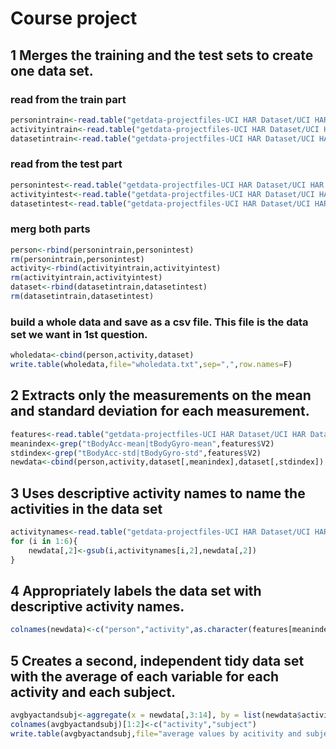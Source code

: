 Course project
========================================================

## 1 Merges the training and the test sets to create one data set.
### read from the train part
```r
personintrain<-read.table("getdata-projectfiles-UCI HAR Dataset/UCI HAR Dataset/train/subject_train.txt",sep="",header=FALSE)
activityintrain<-read.table("getdata-projectfiles-UCI HAR Dataset/UCI HAR Dataset/train/y_train.txt",sep="",header=FALSE)
datasetintrain<-read.table("getdata-projectfiles-UCI HAR Dataset/UCI HAR Dataset/train/X_train.txt",sep="",header=FALSE)
```
### read from the test part
```r
personintest<-read.table("getdata-projectfiles-UCI HAR Dataset/UCI HAR Dataset/test/subject_test.txt",sep="",header=FALSE)
activityintest<-read.table("getdata-projectfiles-UCI HAR Dataset/UCI HAR Dataset/test/y_test.txt",sep="",header=FALSE)
datasetintest<-read.table("getdata-projectfiles-UCI HAR Dataset/UCI HAR Dataset/test/X_test.txt",sep="",header=FALSE)
```

### merg both parts
```r
person<-rbind(personintrain,personintest)
rm(personintrain,personintest)
activity<-rbind(activityintrain,activityintest)
rm(activityintrain,activityintest)
dataset<-rbind(datasetintrain,datasetintest)
rm(datasetintrain,datasetintest)
```

### build a whole data and save as a csv file. This file is the data set we want in 1st question.
```r
wholedata<-cbind(person,activity,dataset)
write.table(wholedata,file="wholedata.txt",sep=",",row.names=F)
```

## 2 Extracts only the measurements on the mean and standard deviation for each measurement.
```r
features<-read.table("getdata-projectfiles-UCI HAR Dataset/UCI HAR Dataset/features.txt",sep="",header=FALSE)
meanindex<-grep("tBodyAcc-mean|tBodyGyro-mean",features$V2)
stdindex<-grep("tBodyAcc-std|tBodyGyro-std",features$V2)
newdata<-cbind(person,activity,dataset[,meanindex],dataset[,stdindex])
```

## 3 Uses descriptive activity names to name the activities in the data set
```r
activitynames<-read.table("getdata-projectfiles-UCI HAR Dataset/UCI HAR Dataset/activity_labels.txt",sep="",header=FALSE)
for (i in 1:6){
    newdata[,2]<-gsub(i,activitynames[i,2],newdata[,2])
}
```

## 4 Appropriately labels the data set with descriptive activity names. 
```r
colnames(newdata)<-c("person","activity",as.character(features[meanindex,2]),as.character(features[stdindex,2]))
```

## 5 Creates a second, independent tidy data set with the average of each variable for each activity and each subject. 
```r
avgbyactandsubj<-aggregate(x = newdata[,3:14], by = list(newdata$activity,newdata$person), FUN = "mean")
colnames(avgbyactandsubj)[1:2]<-c("activity","subject")
write.table(avgbyactandsubj,file="average values by acitivity and subject.txt",sep=",",row.names=F)
```